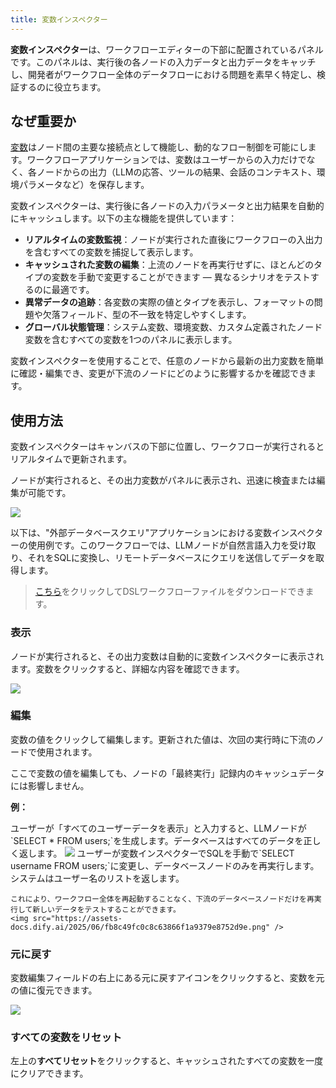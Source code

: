 ```yaml
---
title: 変数インスペクター
---
```


**変数インスペクター**は、ワークフローエディターの下部に配置されているパネルです。このパネルは、実行後の各ノードの入力データと出力データをキャッチし、開発者がワークフロー全体のデータフローにおける問題を素早く特定し、検証するのに役立ちます。

## なぜ重要か

[変数](/versions/3-0-x/ja-jp/user-guide/workflow/variables)はノード間の主要な接続点として機能し、動的なフロー制御を可能にします。ワークフローアプリケーションでは、変数はユーザーからの入力だけでなく、各ノードからの出力（LLMの応答、ツールの結果、会話のコンテキスト、環境パラメータなど）を保存します。

変数インスペクターは、実行後に各ノードの入力パラメータと出力結果を自動的にキャッシュします。以下の主な機能を提供しています：

- **リアルタイムの変数監視**：ノードが実行された直後にワークフローの入出力を含むすべての変数を捕捉して表示します。
- **キャッシュされた変数の編集**：上流のノードを再実行せずに、ほとんどのタイプの変数を手動で変更することができます — 異なるシナリオをテストするのに最適です。
- **異常データの追跡**：各変数の実際の値とタイプを表示し、フォーマットの問題や欠落フィールド、型の不一致を特定しやすくします。
- **グローバル状態管理**：システム変数、環境変数、カスタム定義されたノード変数を含むすべての変数を1つのパネルに表示します。

変数インスペクターを使用することで、任意のノードから最新の出力変数を簡単に確認・編集でき、変更が下流のノードにどのように影響するかを確認できます。

## 使用方法

変数インスペクターはキャンバスの下部に位置し、ワークフローが実行されるとリアルタイムで更新されます。

ノードが実行されると、その出力変数がパネルに表示され、迅速に検査または編集が可能です。

![](https://assets-docs.dify.ai/2025/06/38f26d7339f64abfdfb6955b1c34f4ae.png)

以下は、"外部データベースクエリ"アプリケーションにおける変数インスペクターの使用例です。このワークフローでは、LLMノードが自然言語入力を受け取り、それをSQLに変換し、リモートデータベースにクエリを送信してデータを取得します。

> [こちら](https://assets-docs.dify.ai/2025/06/ac4da5ed5506f8a34aae7f0b88323f37.yml)をクリックしてDSLワークフローファイルをダウンロードできます。

### 表示

ノードが実行されると、その出力変数は自動的に変数インスペクターに表示されます。変数をクリックすると、詳細な内容を確認できます。

![](https://assets-docs.dify.ai/2025/06/94a4741c25204db5fd1281ec475093d9.png)

### 編集

変数の値をクリックして編集します。更新された値は、次回の実行時に下流のノードで使用されます。

<Info>
    ここで変数の値を編集しても、ノードの「最終実行」記録内のキャッシュデータには影響しません。
</Info>

**例：**

<Steps>
  <Step title="デフォルト結果">
    ユーザーが「すべてのユーザーデータを表示」と入力すると、LLMノードが`SELECT * FROM users;`を生成します。データベースはすべてのデータを正しく返します。
    <img src="https://assets-docs.dify.ai/2025/06/dcf4b0048bf1ed802369ab10731a4848.png" />
  </Step>
  <Step title="変数編集後">
    ユーザーが変数インスペクターでSQLを手動で`SELECT username FROM users;`に変更し、データベースノードのみを再実行します。システムはユーザー名のリストを返します。

    これにより、ワークフロー全体を再起動することなく、下流のデータベースノードだけを再実行して新しいデータをテストすることができます。
    <img src="https://assets-docs.dify.ai/2025/06/fb8c49fc0c8c63866f1a9379e8752d9e.png" />
  </Step>
</Steps>

### 元に戻す

変数編集フィールドの右上にある元に戻すアイコンをクリックすると、変数を元の値に復元できます。

![](https://assets-docs.dify.ai/2025/06/b713290543a0feb95ecab65336e97483.png)

### すべての変数をリセット

左上の**すべてリセット**をクリックすると、キャッシュされたすべての変数を一度にクリアできます。
